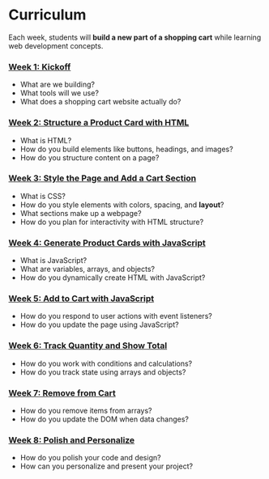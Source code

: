 
# Curriculum

Each week, students will **build a new part of a shopping cart** while learning web development concepts.

<Steps>

### [Week 1: Kickoff](./curriculum/week_1/kickoff)

- What are we building?
- What tools will we use?
- What does a shopping cart website actually do?

### [Week 2: Structure a Product Card with HTML](./curriculum/week_2/lesson)

- What is HTML?
- How do you build elements like buttons, headings, and images?
- How do you structure content on a page?

### [Week 3: Style the Page and Add a Cart Section](./curriculum/week_3/lesson)

- What is CSS?
- How do you style elements with colors, spacing, and **layout**?
- What sections make up a webpage?
- How do you plan for interactivity with HTML structure?

### [Week 4: Generate Product Cards with JavaScript](./curriculum/week_4/lesson)

- What is JavaScript?
- What are variables, arrays, and objects?
- How do you dynamically create HTML with JavaScript?

### [Week 5: Add to Cart with JavaScript](./curriculum/week_5/lesson)

- How do you respond to user actions with event listeners?
- How do you update the page using JavaScript?

### [Week 6: Track Quantity and Show Total](./curriculum/week_6/lesson)

- How do you work with conditions and calculations?
- How do you track state using arrays and objects?

### [Week 7: Remove from Cart](./curriculum/week_7/lesson)

- How do you remove items from arrays?
- How do you update the DOM when data changes?

### [Week 8: Polish and Personalize](./curriculum/week_8/lesson)

- How do you polish your code and design?
- How can you personalize and present your project?

</Steps>
